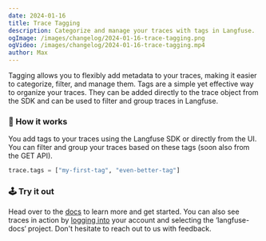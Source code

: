 ```yaml
---
date: 2024-01-16
title: Trace Tagging
description: Categorize and manage your traces with tags in Langfuse.
ogImage: /images/changelog/2024-01-16-trace-tagging.png
ogVideo: /images/changelog/2024-01-16-trace-tagging.mp4
author: Max
---
```



<ChangelogHeader />

Tagging allows you to flexibly add metadata to your traces, making it easier to categorize, filter, and manage them.
Tags are a simple yet effective way to organize your traces. They can be added directly to the trace object from the SDK and can be used to filter and group traces in Langfuse. 

### 🎯 How it works
You add tags to your traces using the Langfuse SDK or directly from the UI. You can filter and group your traces based on these tags (soon also from the GET API).

```python
trace.tags = ["my-first-tag", "even-better-tag"]
```

### 🕹️ Try it out
Head over to the [docs](/docs/tracing#tagging-traces) to learn more and get started. You can also see traces in action by [logging into](https://cloud.langfuse.com) your account and selecting the ‘langfuse-docs‘ project. Don't hesitate to reach out to us with feedback.
